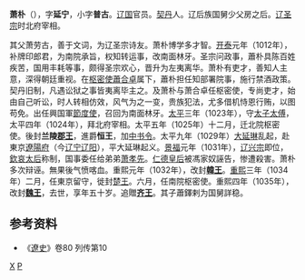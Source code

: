 '''萧朴'''（{{bd|986年||1035年|catIdx=Xiao}}），字'''延宁'''，小字'''普古'''。[[辽国|辽国]]官员。[[契丹|契丹]]人。辽后族国舅少父房之后。[[辽圣宗|辽圣宗]]时北府宰相。    

其父萧劳古，善于文词，为辽圣宗诗友。萧朴博学多才智。[[開泰_(遼)|开泰]]元年（1012年），补牌印郎君，为南院承旨，权知转运事，改南面林牙。圣宗问政事，蕭朴具陈百姓疾苦，国用丰耗等事，颇得圣宗欢心，晋升为左夷离华。萧朴有吏才，善知人主意，深得朝廷重视。在[[枢密使|枢密使]][[蕭合卓|蕭合卓]]属下，蕭朴担任知部署院事，施行禁酒政策。契丹旧制，凡遇讼狱之事皆夷离毕主之。及萧朴与萧合卓任枢密使，专尚吏才，始由自己听讼，时人转相仿效，风气为之一变，贵族犯法，尤多借机恃恩行贿，以图苟免。出任興国軍[[節度使|節度使]]，召回为南面林牙。[[太平_(辽朝)|太平]]三年（1023年），守[[太子太傅|太子太傅]]，太平四年（1024年），拜北府宰相。太平五年（1025年）十二月，迁北院枢密使。後封'''兰陵[[郡王|郡王]]'''，進爵'''恒王'''，加[[中书令|中书令]]。太平九年（1029年）[[大延琳|大延琳]]乱起，赴東京[[遼陽府|遼陽府]]（今[[辽宁|辽宁]][[辽阳|辽阳]]），平大延琳起义。[[景福_(辽朝)|景福]]元年（1031年），[[辽兴宗|辽兴宗]]即位，[[蕭耨斤|欽哀太后]]称制，国事委任给弟弟[[萧孝先|萧孝先]]。[[蕭菩薩哥|仁德皇后]]被馮家奴誣告，惨遭殺害。萧朴多次辩诬。無果後气愤喀血。重熙元年（1032年），改封'''[[韓王|韓王]]'''。[[重熙|重熙]]三年（1034年）二月，任東京留守，徙封[[楚王|楚王]]。六月，任南院枢密使。重熙四年（1035年），改封'''[[魏王|魏王]]'''，去世，享年五十岁。追贈'''[[齐王|齐王]]'''。其子蕭鐸剌为国舅詳稳。
== 参考资料 ==
*《[[遼史|遼史]]》卷80 列传第10

{{DEFAULTSORT:Xiao}}
[[Category:辽朝官员|X]]
[[Category:契丹萧氏|P]]